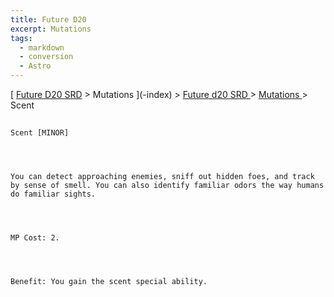 ```yaml
---
title: Future D20
excerpt: Mutations
tags:
  - markdown
  - conversion
  - Astro
---
```







[
[Future D20 SRD]( / ) > Mutations
     ](-index)
     >
     [
      Future d20 SRD
     ](future-d20-srd-index)
     >
     [
      Mutations
     ](future-d20-srd-mutations-index)
     > Scent
    




## 
    Scent [MINOR]
   



    You can detect approaching enemies, sniff out hidden foes, and track by sense of smell. You can also identify familiar odors the way humans do familiar sights.
   



    MP Cost: 2.
   



    Benefit: You gain the scent special ability.
   





